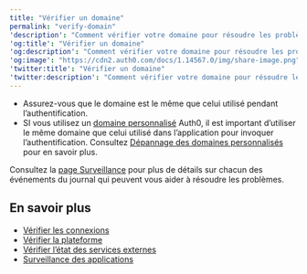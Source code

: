 ---
title: "Vérifier un domaine"
permalink: "verify-domain"
'description': "Comment vérifier votre domaine pour résoudre les problèmes"
'og:title': "Vérifier un domaine"
'og:description': "Comment vérifier votre domaine pour résoudre les problèmes"
'og:image': "https://cdn2.auth0.com/docs/1.14567.0/img/share-image.png"
'twitter:title': "Vérifier un domaine"
'twitter:description': "Comment vérifier votre domaine pour résoudre les problèmes"
---

* Assurez-vous que le domaine est le même que celui utilisé pendant l’authentification.
* SI vous utilisez un [domaine personnalisé](/docs/fr-ca/customize/custom-domains) Auth0, il est important d’utiliser le même domaine que celui utilisé dans l’application pour invoquer l’authentification. Consultez [Dépannage des domaines personnalisés](/docs/fr-ca/troubleshoot/integration-extensibility-issues/troubleshoot-custom-domains) pour en savoir plus.

<Callout icon="file-lines" color="#0EA5E9" iconType="regular">

Consultez la [page Surveillance](/docs/fr-ca/deploy-monitor/monitor) pour plus de détails sur chacun des événements du journal qui peuvent vous aider à résoudre les problèmes.

</Callout>

## En savoir plus

* [Vérifier les connexions](/docs/fr-ca/troubleshoot/basic-issues/verify-connections)
* [Vérifier la plateforme](/docs/fr-ca/troubleshoot/basic-issues/verify-platform)
* [Vérifier l’état des services externes](/docs/fr-ca/deploy-monitor/monitor/check-external-services-status)
* [Surveillance des applications](/docs/fr-ca/deploy-monitor/monitor/monitor-applications)